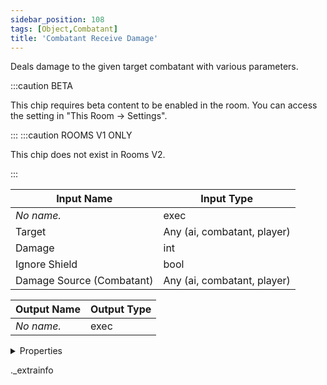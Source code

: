 ```yaml
---
sidebar_position: 108
tags: [Object,Combatant]
title: 'Combatant Receive Damage'
---
```


Deals damage to the given target combatant with various parameters.

:::caution BETA

This chip requires beta content to be enabled in the room. You can access the setting in "This Room -> Settings".

:::
:::caution ROOMS V1 ONLY
    
This chip does not exist in Rooms V2.

:::


<IChip uuid="67aca89c-f753-4f94-87df-1ce1d4fcb8b0" />

| Input Name | Input Type |
|-----------|-----------|
| *No name.* | exec |
| Target | Any (ai, combatant, player) |
| Damage | int |
| Ignore Shield | bool |
| Damage Source (Combatant) | Any (ai, combatant, player) |

| Output Name | Output Type |
|-----------|-----------|
| *No name.* | exec |


<details>
  <summary>Properties</summary>
  <div>
    <div>
    <table>
      <thead>
        <tr>
          <th>Room availability:</th>
          <th>Rooms V1 only</th>
        </tr>
        <tr>
          <th>Is beta required?</th>
          <th>Yes</th>
        </tr>
        <tr>
          <th>Is this chip a trolling risk?</th>
          <th>No</th>
        </tr>
        <tr>
          <th>Is this chip a role assignment risk?</th>
          <th>No</th>
        </tr>
        <tr>
          <th>Chip UUID</th>
          <th>67aca89c-f753-4f94-87df-1ce1d4fcb8b0</th>
        </tr>
      </thead>
    </table>
    </div>
  </div>
</details>

._extrainfo